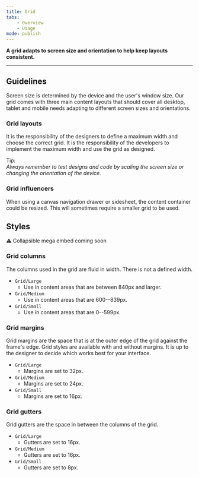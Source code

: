 ```yaml
---
title: Grid
tabs:
    - Overview
    - Usage
mode: publish
---
```



**A grid adapts to screen size and orientation to help keep layouts consistent.**
<!--One to two sentences as an introduction to the component-->

***

## Guidelines
<!--List how to use it, sizes, widths, grid interactions, color allowances -->


Screen size is determined by the device and the user's window size. Our grid comes with three main content layouts that should cover all desktop, tablet and mobile needs adapting to different screen sizes and orientations.


### Grid layouts

It is the responsibility of the designers to define a maximum width and choose the correct grid. 
It is the responsibility of the developers to implement the maximum width and use the grid as designed. 

Tip:  
_Always remember to test designs and code by scaling the screen size or changing the orientation of the device._


### Grid influencers

When using a canvas navigation drawer or sidesheet, the content container could be resized. 
This will sometimes require a smaller grid to be used.  


## Styles 

:warning: Collapsible mega embed coming soon


### Grid columns

The columns used in the grid are fluid in width. There is not a defined width. 

- `Grid/Large`  
    - Use in content areas that are between 840px and larger.
- `Grid/Medium`  
    - Use in content areas that are 600--839px.
- `Grid/Small`  
    - Use in content areas that are 0--599px.

### Grid margins

Grid margins are the space that is at the outer edge of the grid against the frame's edge. 
Grid styles are available with and without margins. 
It is up to the designer to decide which works best for your interface.  

- `Grid/Large`  
    - Margins are set to 32px.
- `Grid/Medium`  
    - Margins are set to 24px.
- `Grid/Small`  
    - Margins are set to 16px.


### Grid gutters

Grid gutters are the space in between the columns of the grid. 

- `Grid/Large`  
    - Gutters are set to 16px.
- `Grid/Medium`  
    - Gutters are set to 16px.
- `Grid/Small`  
    - Gutters are set to 8px.
